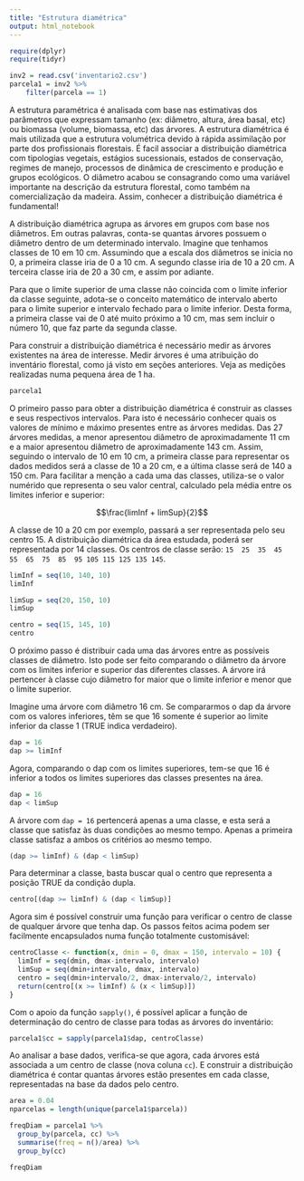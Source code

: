 ```yaml
---
title: "Estrutura diamétrica"
output: html_notebook
---
```


```r
require(dplyr)
require(tidyr)
```

```r
inv2 = read.csv('inventario2.csv')
parcela1 = inv2 %>%
	filter(parcela == 1)
```


A estrutura paramétrica é analisada com base nas estimativas dos parâmetros que expressam tamanho (ex: diâmetro, altura, área basal, etc) ou biomassa (volume, biomassa, etc) das árvores. A estrutura diamétrica é mais utilizada que a estrutura volumétrica devido à rápida assimilação por parte dos profissionais florestais. É facil associar a distribuição diamétrica com tipologias vegetais, estágios sucessionais, estados de conservação, regimes de manejo, processos de dinâmica de crescimento e produção e grupos ecológicos. O diâmetro acabou se consagrando como uma variável importante na descrição da estrutura florestal, como também na comercialização da madeira. Assim, conhecer a distribuição diamétrica é fundamental!

A distribuição diamétrica agrupa as árvores em grupos com base nos diâmetros. Em outras palavras, conta-se quantas árvores possuem o diâmetro dentro de um determinado intervalo. Imagine que tenhamos classes de 10 em 10 cm. Assumindo que a escala dos diâmetros se inicia no 0, a primeira classe iria de 0 a 10 cm. A segundo classe iria de 10 a 20 cm. A terceira classe iria de 20 a 30 cm, e assim por adiante. 

Para que o limite superior de uma classe não coincida com o limite inferior da classe seguinte, adota-se o conceito matemático de intervalo aberto para o limite superior e intervalo fechado para o limite inferior. Desta forma, a primeira classe vai de 0 até muito próximo a 10 cm, mas sem incluir o número 10, que faz parte da segunda classe.

Para construir a distribuição diamétrica é necessário medir as árvores existentes na área de interesse. Medir árvores é uma atribuição do inventário florestal, como já visto em seções anteriores. Veja as medições realizadas numa pequena área de 1 ha.

```r
parcela1
```

O primeiro passo para obter a distribuição diamétrica é construir as classes e seus respectivos intervalos. Para isto é necessário conhecer quais os valores de mínimo e máximo presentes entre as árvores medidas. Das 27 árvores medidas, a menor apresentou diâmetro de aproximadamente 11 cm e a maior apresentou diâmetro de aproximadamente 143 cm. Assim, seguindo o intervalo de 10 em 10 cm, a primeira classe para representar os dados medidos será a classe de 10 a 20 cm, e a última classe será de 140 a 150 cm. Para facilitar a menção a cada uma das classes, utiliza-se o valor numérido que representa o seu valor central, calculado pela média entre os limites inferior e superior:

$$\frac{limInf + limSup}{2}$$

A classe de 10 a 20 cm por exemplo, passará a ser representada pelo seu centro 15. A distribuição diamétrica da área estudada, poderá ser representada por 14 classes. Os centros de classe serão: `15  25  35  45  55  65  75  85  95 105 115 125 135 145`.
 
```r
limInf = seq(10, 140, 10)
limInf

limSup = seq(20, 150, 10)
limSup

centro = seq(15, 145, 10)
centro
```

O próximo passo é distribuir cada uma das árvores entre as possíveis classes de diâmetro. Isto pode ser feito comparando o diâmetro da árvore com os limites inferior e superior das diferentes classes. A árvore irá pertencer à classe cujo diâmetro for maior que o limite inferior e menor que o limite superior. 

Imagine uma árvore com diâmetro 16 cm. Se compararmos o dap da árvore com os valores inferiores, têm se que 16 somente é superior ao limite inferior da classe 1 (TRUE indica verdadeiro).


```r
dap = 16
dap >= limInf
```

Agora, comparando o dap com os limites superiores, tem-se que 16 é inferior a todos os limites superiores das classes presentes na área.
```r
dap = 16
dap < limSup
```

A árvore com `dap = 16` pertencerá apenas a uma classe, e esta será a classe que satisfaz às duas condições ao mesmo tempo. Apenas a primeira classe satisfaz a ambos os critérios ao mesmo tempo.

```r
(dap >= limInf) & (dap < limSup)
```

Para determinar a classe, basta buscar qual o centro que representa a posição TRUE da condição dupla.

```r
centro[(dap >= limInf) & (dap < limSup)]
```


Agora sim é possível construir uma função para verificar o centro de classe de qualquer árvore que tenha dap. Os passos feitos acima podem ser facilmente encapsulados numa função totalmente customisável:

```r
centroClasse <- function(x, dmin = 0, dmax = 150, intervalo = 10) {
  limInf = seq(dmin, dmax-intervalo, intervalo)
  limSup = seq(dmin+intervalo, dmax, intervalo)
  centro = seq(dmin+intervalo/2, dmax-intervalo/2, intervalo)
  return(centro[(x >= limInf) & (x < limSup)])
}
```

Com o apoio da função `sapply()`, é possível aplicar a função de determinação do centro de classe para todas as árvores do inventário:

```r
parcela1$cc = sapply(parcela1$dap, centroClasse)
```

Ao analisar a base dados, verifica-se que agora, cada árvores está associada a um centro de classe (nova coluna `cc`). E construir a distribuição diamétrica é contar quantas árvores estão presentes em cada classe, representadas na base da dados pelo centro.

```r
area = 0.04
nparcelas = length(unique(parcela1$parcela))

freqDiam = parcela1 %>% 
  group_by(parcela, cc) %>%
  summarise(freq = n()/area) %>%
  group_by(cc)

freqDiam
```

